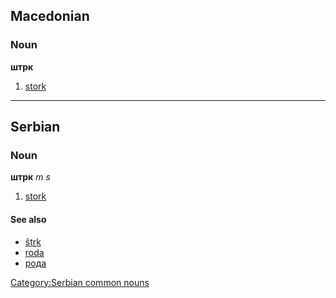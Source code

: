==Macedonian==
===Noun===
'''штрк'''
#[[stork]]
----
==Serbian==
===Noun===
'''штрк''' ''m s''
#[[stork]]
====See also====
*[[štrk]]
*[[roda]]
*[[рода]]
[[Category:Serbian common nouns]]